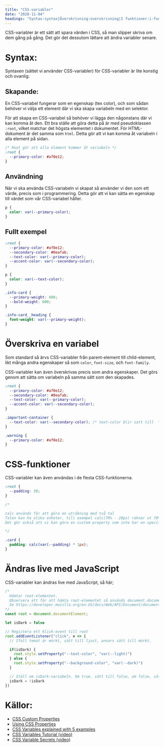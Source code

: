```yaml
---
title: "CSS-variabler"
date: "2020-11-04"
headings: "Syntax:syntax|Överskrivning:overskrivning|I funktioner:i-funktioner|Ändra med JS:andra-med-javascript|Källor:kallor"
---
```


CSS-variabler är ett sätt att spara värden i CSS, så man slipper skriva om dem gång på gång. Det gör det dessutom lättare att ändra variabler senare.

# <span id="syntax"></span> Syntax:

Syntaxen (sättet vi använder CSS-variabler) för CSS-variabler är lite konstig och ovanlig:

## Skapande:

En CSS-variabel fungerar som en egenskap (tex color), och som sådan behöver vi välja ett element där vi ska skapa variabeln med en selektor.

För att skapa en CSS-variabel så behöver vi lägga den någonstans där vi kan komma åt den. Ett bra ställe att göra detta på är med pseudoklassen `:root`, vilket matchar det högsta elementet i dokumentet. För HTML-dokument är det samma som `html`. Detta gör att vi kan komma åt variabeln i alla element på sidan.

```css
/* Root gör att alla element kommer åt variabeln */
:root {
  --primary-color: #af0e12;
}
```

## Användning

När vi ska använda CSS-variabeln vi skapat så använder vi den som ett värde, precis som i programmering. Detta gör att vi kan sätta en egenskap till värdet som vår CSS-variabel håller.

```css
p {
  color: var(--primary-color);
}
```

## Fullt exempel

```css
:root {
  --primary-color: #af0e12;
  --secondary-color: #0eafab;
  --text-color: var(--primary-color);
  --accent-color: var(--secondary-color);
}

p {
  color: var(--text-color);
}

.info-card {
  --primary-weight: 400;
  --bold-weight: 600;
}

.info-card__heading {
  font-weight: var(--primary-weight);
}
```

<span id="overskrivning"></span>

# Överskriva en variabel

Som standard så ärvs CSS-variabler från parent-element till child-element, likt många andra egenskaper så som `color`, `font-size`, och `font-family`.

CSS-variabler kan även överskrivas precis som andra egenskaper. Det görs genom att sätta om variabeln på samma sätt som den skapades.

```css
:root {
  --primary-color: #af0e12;
  --secondary-color: #0eafab;
  --text-color: var(--primary-color);
  --accent-color: var(--secondary-color);
}

.important-container {
  --text-color: var(--secondary-color); /* text-color blir satt till  */
}

.warning {
  --primary-color: #af0e12;
}
```

<span id="i-funktioner"></span>

# CSS-funktioner

CSS-variabler kan även användas i de flesta CSS-funktionerna.

```css
:root {
  --padding: 20;
}

/*

calc används för att göra en uträkning med två tal
Talen kan ha olika enheter, till exempel calc(70% - 20px) räknar ut 70% av totala bredden, minus 20 pixlar.
Det gör också att vi kan göra en custom property som inte har en specifik enhet, och sedan multiplicera med 1 av den enheten vi vill använda.

*/

.card {
  padding: calc(var(--padding) * 1px);
}
```

<span id="andra-med-javascript"></span>

# Ändras live med JavaScript

CSS-variabler kan ändras live med JavaScript, så här;

```javascript
/*
  Hämtar root-elementet.
  Observera att för att hämta root-elementet så används document.documentElement.
  Se https://developer.mozilla.org/en-US/docs/Web/API/Document/documentElement för mer om detta.
*/
const root = document.documentElement;

let isDark = false

// Registera ett klick-event till root
root.addEventListener("click", e => {
  // Ifall temat är mörkt, sätt till ljust, annars sätt till mörkt.

  if(isDark) {
    root.style.setProperty("--text-color", "var(--light)")
  } else {
    root.style.setProperty("--background-color", "var(--dark)")
  }

  // Ställ om isDark-variabeln. Om true, sätt till false, om false, sätt till true.
  isDark = !isDark
})
```

<span id="kallor"></span>

# Källor:

- [CSS Custom Properties](https://developer.mozilla.org/en-US/docs/Web/CSS/--*)
- [Using CSS Properties](https://developer.mozilla.org/en-US/docs/Web/CSS/Using_CSS_custom_properties)
- [CSS Variables explained with 5 examples](https://codeburst.io/css-variables-explained-with-5-examples-84adaffaa5bd)
- [CSS Variables Tutorial (video)](https://www.youtube.com/watch?v=sQUB039MG0I)
- [CSS Variable Secrets (video)](https://www.youtube.com/watch?v=UQRSaG1hQ20)
